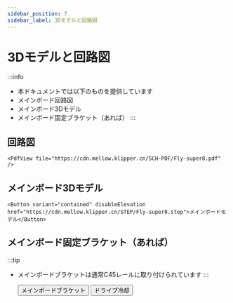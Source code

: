 ```yaml
---
sidebar_position: 7
sidebar_label: 3Dモデルと回路図
---
```


# 3Dモデルと回路図

:::info
* 本ドキュメントでは以下のものを提供しています
* メインボード回路図
* メインボード3Dモデル
* メインボード固定ブラケット（あれば）
:::

## 回路図

    <PdfView file="https://cdn.mellow.klipper.cn/SCH-PDF/Fly-super8.pdf" />


## メインボード3Dモデル

    <Button variant="contained" disableElevation href="https://cdn.mellow.klipper.cn/STEP/Fly-super8.step">メインボードモデル</Button>


## メインボード固定ブラケット（あれば）

:::tip
* メインボードブラケットは通常C45レールに取り付けられています
:::

    <Button variant="contained" disableElevation href="https://www.printables.com/model/351445-snakeoilxys-mellow-super-8-din-mounter-remix">メインボードブラケット</Button>
    <Button variant="contained" disableElevation href="https://www.printables.com/model/521770-voron-mellow-super8-pro-drives-dual-fans">ドライブ冷却</Button>   
